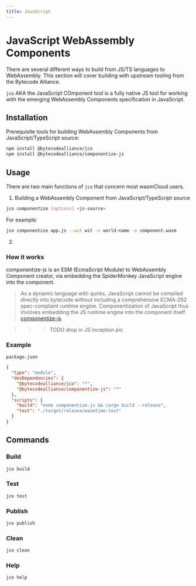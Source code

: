 ```yaml
---
title: JavaScript
---
```


# JavaScript WebAssembly Components

There are several different ways to build from JS/TS languages to WebAssembly.
This section will cover building with upstream tooling from the Bytecode Alliance.

`jco` AKA the JavaScript COmponent tool is a fully native JS tool for working with the emerging WebAssembly Components specification in JavaScript.

## Installation

Prerequisite tools for building WebAssembly Components from JavaScript/TypeScript source:

```bash
npm install @bytecodealliance/jco
npm install @bytecodealliance/componentize-js
```

## Usage

There are two main functions of `jco` that concern most wasmCloud users. 

1. Building a WebAssembly Component from JavaScript/TypeScript source

```bash
jco componentize [options] <js-source>
```

For example:
```bash
jco componentize app.js --wit wit -n world-name -o component.wasm
```


2. 

### How it works

componentize-js is an ESM (EcmaScript Module) to WebAssembly Component creator, via embedding the SpiderMonkey JavaScript engine into the component.

> As a dynamic language with quirks, JavaScript cannot be compiled directly into bytecode without including a comprehensive ECMA-262 spec-compliant runtime engine. Componentization of JavaScript thus involves embedding the JS runtime engine into the component itself.
> [componentize-js](https://github.com/bytecodealliance/componentize-js)

>>> TODO drop in JS inception pic

### Example


`package.json`

```json
{
  "type": "module",
  "devDependencies": {
    "@bytecodealliance/jco": "*",
    "@bytecodealliance/componentize-js": "*"
  },
  "scripts": {
    "build": "node componentize.js && cargo build --release",
    "test": "./target/release/wasmtime-test"
  }
}
```

## Commands

### Build

```bash
jco build
```

### Test

```bash
jco test
```

### Publish

```bash
jco publish
```

### Clean

```bash
jco clean
```

### Help

```bash
jco help
```
